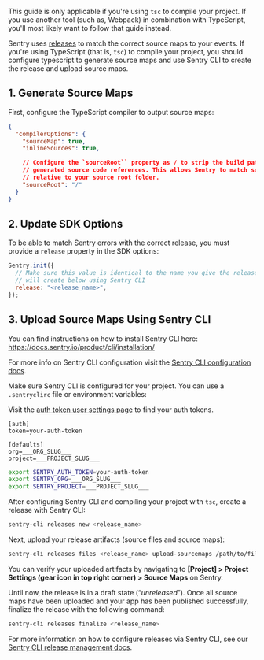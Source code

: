 <Note>

This guide is only applicable if you're using `tsc` to compile your project. If you use another tool (such as, Webpack) in combination with TypeScript, you'll most likely want to follow that guide instead.

</Note>

Sentry uses [releases](/product/releases/) to match the correct source maps to your events.
If you're using TypeScript (that is, `tsc`) to compile your project, you should configure typescript to generate source maps and use Sentry CLI to create the release and upload source maps.

## 1. Generate Source Maps

First, configure the TypeScript compiler to output source maps:

```json {filename:tsconfig.json}
{
  "compilerOptions": {
    "sourceMap": true,
    "inlineSources": true,

    // Configure the `sourceRoot`` property as / to strip the build path prefix from
    // generated source code references. This allows Sentry to match source files
    // relative to your source root folder.
    "sourceRoot": "/"
  }
}
```

## 2. Update SDK Options

To be able to match Sentry errors with the correct release, you must provide a `release` property in the SDK options:

```javascript
Sentry.init({
  // Make sure this value is identical to the name you give the release that you
  // will create below using Sentry CLI
  release: "<release_name>",
});
```

## 3. Upload Source Maps Using Sentry CLI

<Note>

You can find instructions on how to install Sentry CLI here: https://docs.sentry.io/product/cli/installation/

</Note>

<Note>

For more info on Sentry CLI configuration visit the [Sentry CLI configuration docs](/product/cli/configuration/).

</Note>

Make sure Sentry CLI is configured for your project. You can use a `.sentryclirc` file or environment variables:

<Note>

Visit the [auth token user settings page](https://sentry.io/settings/account/api/auth-tokens/) to find your auth tokens.

</Note>

```ìni {filename:.sentryclirc}
[auth]
token=your-auth-token

[defaults]
org=___ORG_SLUG___
project=___PROJECT_SLUG___
```

```bash
export SENTRY_AUTH_TOKEN=your-auth-token
export SENTRY_ORG=___ORG_SLUG___
export SENTRY_PROJECT=___PROJECT_SLUG___
```

After configuring Sentry CLI and compiling your project with `tsc`, create a release with Sentry CLI:

```bash
sentry-cli releases new <release_name>
```

Next, upload your release artifacts (source files and source maps):

```bash
sentry-cli releases files <release_name> upload-sourcemaps /path/to/files
```

<Note>

You can verify your uploaded artifacts by navigating to **[Project] > Project Settings (gear icon in top right corner) > Source Maps** on Sentry.

</Note>

Until now, the release is in a draft state (“_unreleased_”). Once all source maps have been uploaded and your app has been published successfully, finalize the release with the following command:

```bash
sentry-cli releases finalize <release_name>
```

For more information on how to configure releases via Sentry CLI, see our [Sentry CLI release management docs](/product/cli/releases/).
